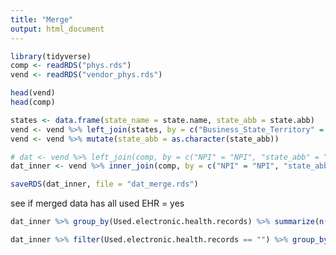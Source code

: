 ```yaml
---
title: "Merge"
output: html_document
---
```



```r
library(tidyverse)
comp <- readRDS("phys.rds")
vend <- readRDS("vendor_phys.rds")

head(vend)
head(comp)

states <- data.frame(state_name = state.name, state_abb = state.abb)
vend <- vend %>% left_join(states, by = c("Business_State_Territory" = "state_name")) 
vend <- vend %>% mutate(state_abb = as.character(state_abb))

# dat <- vend %>% left_join(comp, by = c("NPI" = "NPI", "state_abb" = "State", "ZIP" = "zip"))
dat_inner <- vend %>% inner_join(comp, by = c("NPI" = "NPI", "state_abb" = "State", "ZIP" = "zip"))

saveRDS(dat_inner, file = "dat_merge.rds")
```

see if merged data has all used EHR = yes
```r
dat_inner %>% group_by(Used.electronic.health.records) %>% summarize(n())

dat_inner %>% filter(Used.electronic.health.records == "") %>% group_by(NPI) %>% summarize(n())
```



